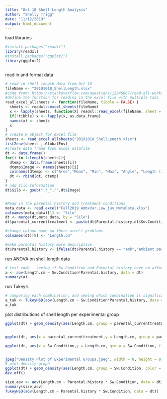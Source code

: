 ```yaml
---
title: "Oct 18 Shell Length Analysis"
author: "Shelly Trigg"
date: "11/12/2019"
output: html_document
---
```


load libraries
```r
#install.packages("readxl")
library(readxl)
#install.packages("ggplot2")
library(ggplot2)



```


read in and format data
```r
# read in shell length data from Oct 18
fileName <- "20191018_ShellLength.xlsx"
#code from: https://stackoverflow.com/questions/12945687/read-all-worksheets-in-an-excel-workbook-into-an-r-list-with-data-frames
#define the function for reading in the excel file with multiple tabs
read_excel_allsheets <- function(fileName, tibble = FALSE) {
  sheets <- readxl::excel_sheets(fileName)
  x <- lapply(sheets, function(X) readxl::read_excel(fileName, sheet = X))
  if(!tibble) x <- lapply(x, as.data.frame)
  names(x) <- sheets
  x
}
# create R object for excel file 
sheets <- read_excel_allsheets("20191018_ShellLength.xlsx")
list2env(sheets ,.GlobalEnv)
#create data frame from excel datafile
dt <- data.frame()
for(i in 1:length(sheets)){
  dtemp <- data.frame(sheets[i])
  dtemp$Image <- names(sheets)[i]
  colnames(dtemp) <- c("Area","Mean", "Min", "Max", "Angle", "Length (inch)", "Length (cm)", "Image")
  dt <- rbind(dt, dtemp)
}
# add Silo Information 
dt$Silo <- gsub(".*_","",dt$Image)


#Read in the parental history and treatment conditions
meta_data <- read_excel("Fall2019_AmbxVar.Low_juv_MetaData.xlsx")
colnames(meta_data)[1] <- "Silo"
dt <- merge(dt,meta_data, by = "Silo")
dt$parental_currenttreatment <- paste(dt$Parental.history,dt$Sw.Condition,sep = "_")

#change column name so there aren't problems
colnames(dt)[8] <- "Length.cm"

#make parental history more descriptive
dt$Parental.history <- ifelse(dt$Parental.history == "amb","ambient parents","var.low.pH parents")


```


run ANOVA on shell length data
```r
# test code - seeing if Sw.Condition and Parental.history have an affect on length 
a <- aov(Length.cm ~ Sw.Condition*Parental.history, data = dt)
summary(a)
```

run Tukey's
```r
# comparing each combination, and seeing which combination is significantly different 
a_tuk <- TukeyHSD(aov(Length.cm ~ Sw.Condition*Parental.history, data = dt))
a_tuk
```

plot distributions of shell length per experimental group
```r
ggplot(dt) + geom_density(aes(Length.cm, group = parental_currenttreatment, color = parental_currenttreatment, fill = parental_currenttreatment), alpha = 0.2) + theme_bw() + ggtitle("Size Distribution of Juvenile Geoduck Treatment Groups")


ggplot(dt, aes(x = parental_currenttreatment,y = Length.cm, group = parental_currenttreatment, fill = parental_currenttreatment, alpha = 0.2)) + geom_boxplot(outlier.shape = NA) + geom_point(position = position_jitterdodge(jitter.width = 0.2), size = 0.5) +  theme_bw() + ggtitle("Size Distribution of Juvenile Geoduck Treatment Groups")

ggplot(dt, aes(x = Sw.Condition,y = Length.cm, group = Sw.Condition, fill = Sw.Condition, alpha = 0.2)) + geom_boxplot(outlier.shape = NA) + geom_point(position = position_jitterdodge(jitter.width = 0.2), size = 0.5) +  theme_bw() + ggtitle("Size Distribution of Juvenile Geoduck Treatment Groups") + facet_wrap(~Parental.history) + scale_fill_manual(values = c("#00BFC4","#F8766D"))  + theme(axis.title.x=element_blank(), axis.text.x=element_blank(), axis.ticks.x=element_blank()) + labs(fill = "juvenile pH exposure" , y = "shell length (cm)")


jpeg("Density Plot of Experimental Groups.jpeg", width = 8, height = 8, units = "in", res = 300)
# plot density graph
ggplot(dt) + geom_density(aes(Length.cm, group = Sw.Condition, color = Sw.Condition, fill = Sw.Condition), alpha = 0.2) + theme_bw() + ggtitle("Size Distribution of Juvenile Geoduck Treatment Groups") + facet_wrap(~Parental.history) 
dev.off()
```
```r
size_aov <- aov(Length.cm ~ Parental.history * Sw.Condition, data = dt)
summary(size_aov)
TukeyHSD(aov(Length.cm ~ Parental.history * Sw.Condition, data = dt))
```